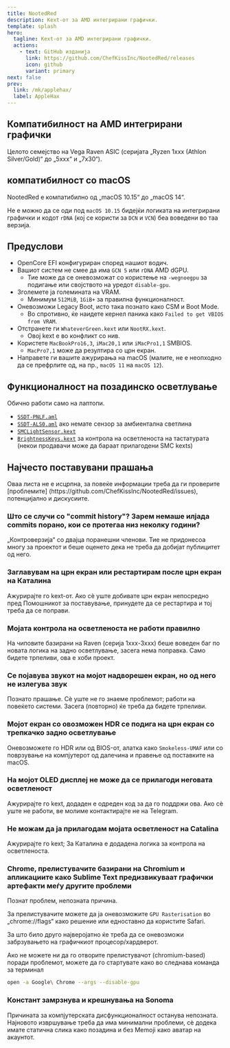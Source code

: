 ```yaml
---
title: NootedRed
description: Kext-от за AMD интегрирани графички.
template: splash
hero:
  tagline: Kext-от за AMD интегрирани графички.
  actions:
    - text: GitHub изданија
      link: https://github.com/ChefKissInc/NootedRed/releases
      icon: github
      variant: primary
next: false
prev:
  link: /mk/applehax/
  label: AppleHax
---
```



## Компатибилност на AMD интегрирани графички

Целото семејство на Vega Raven ASIC (серијата „Ryzen 1xxx (Athlon Silver/Gold)“ до „5xxx“ и „7x30“).

## компатибилност со macOS

NootedRed е компатибилно од „macOS 10.15“ до „macOS 14“.

Не е можно да се оди под `macOS 10.15` бидејќи логиката на интегрирани графички и кодот `rDNA` (кој се користи за `DCN` и `VCN`) беа воведени во таа верзија.

## Предуслови

- OpenCore EFI конфигуриран според нашиот водич.
- Вашиот систем не смее да има `GCN 5` или `rDNA` AMD dGPU.
  - Тие може да се оневозможат со користење на `-wegnoegpu` за подигање или својството на уредот `disable-gpu`.
- Зголемете ја големината на VRAM.
  - Минимум `512MiB`, `1GiB+` за правилна функционалност.
- Оневозможи Legacy Boot, исто така познатo како CSM и Boot Mode.
  - Во спротивно, ќе наидете кернел паника како `Failed to get VBIOS from VRAM`.
- Отстранете ги `WhateverGreen.kext` или `NootRX.kext`.
  - Овој kext е во конфликт со нив.
- Користете `MacBookPro16,3`, `iMac20,1` или `iMacPro1,1` SMBIOS.
  - `MacPro7,1` може да резултира со црн екран.
- Направете ги вашите ажурирања на macOS (малите, не е неопходно да се префрлите од, на пр., `macOS 11` на `macOS 12`).

## Функционалност на позадинско осветлување

Обично работи само на лаптопи.

- [`SSDT-PNLF.aml`](/Extras/SSDTs/SSDT-PNLF.aml)
- [`SSDT-ALS0.aml`](/Extras/SSDTs/SSDT-ALS0.aml) ако немате сензор за амбиентална светлина
- [`SMCLightSensor.kext`](https://github.com/Acidanthera/VirtualSMC)
- [`BrightnessKeys.kext`](https://github.com/Acidanthera/BrightnessKeys) за контрола на осветленоста на тастатурата (некои продавачи може да бараат прилагодени SMC kexts)

## Најчесто поставувани прашања

<Aside type="danger">
Оваа листа не е исцрпна, за повеќе информации треба да ги проверите [проблемите] (https://github.com/ChefKissInc/NootedRed/issues), потенцијално и дискусиите.
</Aside>

### Што се случи со "commit history"? Зарем немаше илјада commits порано, кои се протегаа низ неколку години?

„Контроверзија“ со двајца поранешни членови. Тие не придонесоа многу за проектот и беше оценето дека не треба да добијат публицитет од него.

### Заглавувам на црн екран или рестартирам после црн екран на Каталина

Ажурирајте го kext-от. Ако сè уште добивате црн екран непосредно пред Помошникот за поставување, принудете да се рестартира и тој треба да се поправи.

### Мојата контрола на осветленоста не работи правилно

На чиповите базирани на Raven (серија 1xxx-3xxx) беше воведен баг по новата логика на задно осветлување, засега нема поправка. Само бидете трпеливи, ова е хоби проект.

### Се појавува звукот на мојот надворешен екран, но од него не излегува звук

Познато прашање. Сè уште не го знаеме проблемот; работи на повеќето системи. Засега (повторно) ќе треба да бидете трпеливи.

### Мојот екран со овозможен HDR се подига на црн екран со трепкачко задно осветлување

Оневозможете го HDR или од BIOS-от, алатка како `Smokeless-UMAF` или со поврзување на компјутерот од далечина и правење од поставките на macOS.

### На мојот OLED дисплеј не може да се прилагоди неговата осветленост

Ажурирајте го kext, додаден е одреден код за да го поддржи ова. Ако сè уште не работи, ве молиме контактирајте не на Telegram.

### Не можам да ја прилагодам мојата осветленост на Catalina

Ажурирајте го kext; За Каталина е додадена логика за контрола на осветленоста.

### Chrome, прелистувачите базирани на Chromium и апликациите како Sublime Text предизвикуваат графички артефакти меѓу другите проблеми

Познат проблем, непозната причина.

За прелистувачите можете да ја оневозможите `GPU Rasterisation` во „chrome://flags“ како решение или едноставно да користите Safari.

За што било друго најверојатно ќе треба да се оневозможи забрзувањето на графичкиот процесор/хардверот.

Ако не можете ни да го отворите прелистувачот (chromium-based) поради проблемот, можете да го стартувате како во следнава команда за терминал

```sh
open -a Google\ Chrome --args --disable-gpu
```

### Констант замрзнува и крешнувања на Sonoma

Причината за компјутерската дисфункционалност останува непозната. Најновото извршување треба да има минимални проблеми, сè додека имате статична слика како позадина и без Memoji како аватар на акаунтот.
